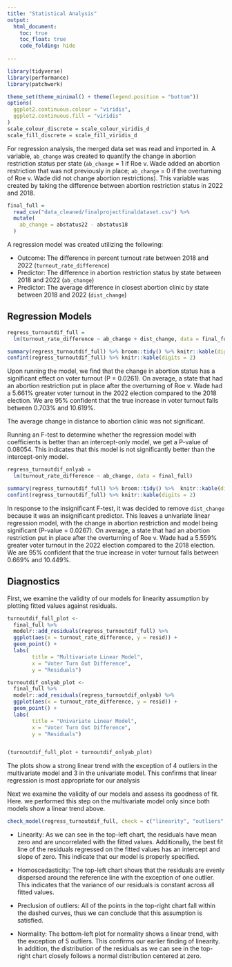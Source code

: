 ```yaml
---
title: "Statistical Analysis"
output: 
  html_document:
    toc: true
    toc_float: true
    code_folding: hide
    
---
```


```r
library(tidyverse)
library(performance)
library(patchwork)

theme_set(theme_minimal() + theme(legend.position = "bottom"))
options(
  ggplot2.continuous.colour = "viridis",
  ggplot2.continuous.fill = "viridis"
)
scale_colour_discrete = scale_colour_viridis_d
scale_fill_discrete = scale_fill_viridis_d
```

For regression analysis, the merged data set was read and imported in.  A variable, `ab_change` was created to quantify the change in abortion restriction status per state (`ab_change` = 1 if Roe v. Wade added an abortion restriction that was not previously in place; `ab_change` = 0 if the overturning of Roe v. Wade did not change abortion restrictions).  This variable was created by taking the difference between abortion restriction status in 2022 and 2018.

```r
final_full = 
  read_csv("data_cleaned/finalprojectfinaldataset.csv") %>%
  mutate(
    ab_change = abstatus22 - abstatus18
  )
```

A regression model was created utilizing the following:

* Outcome: The difference in percent turnout rate between 2018 and 2022 (`turnout_rate_difference`)
* Predictor: The difference in abortion restriction status by state between 2018 and 2022 (`ab_change`)
* Predictor: The average difference in closest abortion clinic by state between 2018 and 2022 (`dist_change`)

##  Regression Models

```r
regress_turnoutdif_full = 
  lm(turnout_rate_difference ~ ab_change + dist_change, data = final_full) 

summary(regress_turnoutdif_full) %>% broom::tidy() %>% knitr::kable(digits = 2)
confint(regress_turnoutdif_full) %>% knitr::kable(digits = 2)
```

Upon running the model, we find that the change in abortion status has a significant effect on voter turnout (P = 0.0261).  On average, a state that had an abortion restriction put in place after the overturning of Roe v. Wade had a 5.661% greater voter turnout in the 2022 election compared to the 2018 election.  We are 95% confident that the true increase in voter turnout falls between 0.703% and 10.619%.

The average change in distance to abortion clinic was not significant.

Running an F-test to determine whether the regression model with coefficients is better than an intercept-only model, we get a P-value of 0.08054.  This indicates that this model is not significantly better than the intercept-only model.

```r
regress_turnoutdif_onlyab = 
  lm(turnout_rate_difference ~ ab_change, data = final_full)

summary(regress_turnoutdif_full) %>% broom::tidy() %>%  knitr::kable(digits = 2)
confint(regress_turnoutdif_full) %>% knitr::kable(digits = 2)
```

In response to the insignificant F-test, it was decided to remove `dist_change` because it was an insignificant predictor.  This leaves a univariate linear regression model, with the change in abortion restriction and model being significant (P-value = 0.0267).  On average, a state that had an abortion restriction put in place after the overturning of Roe v. Wade had a 5.559% greater voter turnout in the 2022 election compared to the 2018 election.  We are 95% confident that the true increase in voter turnout falls between 0.669% and 10.449%.


## Diagnostics

First, we examine the validity of our models for linearity assumption by plotting fitted values against residuals. 

```r
turnoutdif_full_plot <- 
  final_full %>% 
  modelr::add_residuals(regress_turnoutdif_full) %>% 
  ggplot(aes(x = turnout_rate_difference, y = resid)) +
  geom_point() +
  labs(
        title = "Multivariate Linear Model",
        x = "Voter Turn Out Difference",
        y = "Residuals") 

turnoutdif_onlyab_plot <- 
  final_full %>% 
  modelr::add_residuals(regress_turnoutdif_onlyab) %>% 
  ggplot(aes(x = turnout_rate_difference, y = resid)) +
  geom_point() +
  labs(
        title = "Univariate Linear Model",
        x = "Voter Turn Out Difference",
        y = "Residuals") 


(turnoutdif_full_plot + turnoutdif_onlyab_plot)
```

The plots show a strong linear trend with the exception of 4 outliers in the multivariate model and 3 in the univariate model. This confirms that linear regression is most appropriate for our analysis

Next we examine the validity of our models and assess its goodness of fit. Here. we performed this step on the multivariate model only since both models show a linear trend above.

```r
check_model(regress_turnoutdif_full, check = c("linearity", "outliers", "qq", "normality"))
```

* Linearity: As we can see in the top-left chart, the residuals have mean zero and are uncorrelated with the fitted values. Additionally, the best fit line of the residuals regressed on the fitted values has an intercept and slope of zero. This indicate that our model is properly specified.

* Homoscedasticity: The top-left chart shows that the residuals are evenly dispersed around the reference line with the exception of one outlier. This indicates that the variance of our residuals is constant across all fitted values. 

* Preclusion of outliers: All of the points in the top-right chart fall within the dashed curves, thus we can conclude that this assumption is satisfied. 

* Normality: The bottom-left plot for normality shows a linear trend, with the exception of 5 outliers. This confirms our earlier finding of linearity. In addition, the distribution of the residuals as we can see in the top-right chart closely follows a normal distribution centered at zero.
